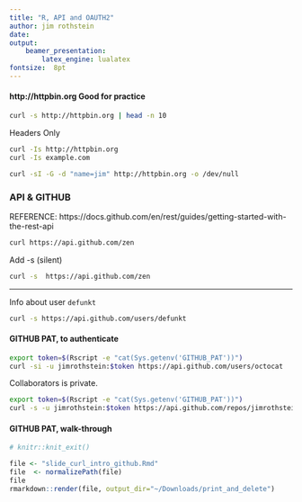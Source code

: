 ```yaml
---
title: "R, API and OAUTH2"
author: jim rothstein
date: 
output:
    beamer_presentation:
        latex_engine: lualatex
fontsize:  8pt
---
```



#### http://httpbin.org Good for practice
```zsh
curl -s http://httpbin.org | head -n 10
```

Headers Only
```zsh
curl -Is http://httpbin.org 
curl -Is example.com
```


```zsh
curl -sI -G -d "name=jim" http://httpbin.org -o /dev/null
```


### API & GITHUB

 REFERENCE:
 https://docs.github.com/en/rest/guides/getting-started-with-the-rest-api


```zsh
curl https://api.github.com/zen
```


Add -s (silent) 
```zsh
curl -s  https://api.github.com/zen
```

---

Info about user `defunkt`

```zsh
curl -s https://api.github.com/users/defunkt
```

####  GITHUB PAT, to authenticate

```zsh
export token=$(Rscript -e "cat(Sys.getenv('GITHUB_PAT'))")
curl -si -u jimrothstein:$token https://api.github.com/users/octocat
```

Collaborators is private.
```zsh
export token=$(Rscript -e "cat(Sys.getenv('GITHUB_PAT'))")
curl -s -u jimrothstein:$token https://api.github.com/repos/jimrothstein/try_things_here/collaborators 
```


#### GITHUB PAT, walk-through


```r
# knitr::knit_exit()
```
<!--

# 
#   TO include HEADERS
# curl -i https://api.github.com/users/defunkt
#
#   TO see HEADERS Only:
# curl --head https://api.github.com/users/defunkt
#
#
# ======================
#       AUTHENTICATION
# ======================
#
#   Asks for username (anything seems ok)
# curl -i -u your_username https://api.github.com/users/octocat
#
# WORKS
#  (updated 20FEB22)
#   To retrieve my Github_PAT (stored in ~/.Renviron) and put into zsh shell
#   token=$(Rscript -e "cat(Sys.getenv('GITHUB_PAT'))")
#   echo $token
#
#   # note `x-ratelimit-limit: 5000`
#  curl -si -u jimrothstein:$token https://api.github.com/users/octocat
#  
#
#
#   To get info about me (if authenticated)
# curl -i -u jimrothstein:$token https://api.github.com/users/user
# curl -i -u jimrothstein:$token https://api.github.com/users/jimrothsein
# =========================================================================
#
# WORKS!
endpoint=/status
curl ${base}${endpoint}
#
# exit


# ===============================================================================
#  `Contributors` is public
#  But `collobrators` is private
# ===============================================================================
#   
# curl -s https://api.github.com/repos/google/go-github/contributors | head -40
# curl -s https://api.github.com/repos/jimrothstein/try_things_here/contributors | head -40 
#
# ===============================================================================
# `Colloboraters` (project manger) is privid and requires authorization.
# FAILS
# curl -s  https://api.github.com/repos/jimrothstein/try_things_here/collaborators 
#
#
#  WORKS   
## curl -s -u jimrothstein:$token https://api.github.com/repos/jimrothstein/try_things_here/collaborators 
# ===============================================================================

-->

```r
file <- "slide_curl_intro_github.Rmd"
file  <- normalizePath(file)
file
rmarkdown::render(file, output_dir="~/Downloads/print_and_delete")
```

